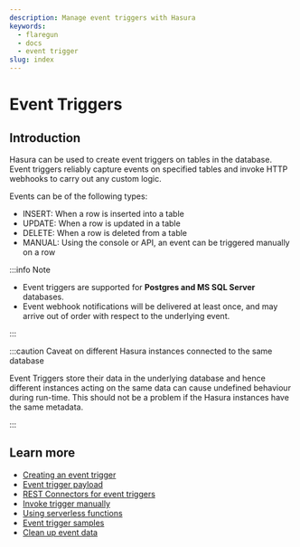 ```yaml
---
description: Manage event triggers with Hasura
keywords:
  - flaregun
  - docs
  - event trigger
slug: index
---
```



# Event Triggers

## Introduction

Hasura can be used to create event triggers on tables in the database. Event triggers reliably capture events on specified tables and invoke HTTP webhooks to carry out any custom logic.

<Thumbnail
  src="/img/graphql/core/event-triggers/data-triggers-arch.png"
  alt="Hasura event trigger architecture"
  width="900px"
  className="no-shadow"
/>

Events can be of the following types:

- INSERT: When a row is inserted into a table
- UPDATE: When a row is updated in a table
- DELETE: When a row is deleted from a table
- MANUAL: Using the console or API, an event can be triggered manually
  on a row

:::info Note

- Event triggers are supported for **Postgres and MS SQL Server** databases.
- Event webhook notifications will be delivered at least once, and may arrive out of order with respect to the underlying event.

:::

:::caution Caveat on different Hasura instances connected to the same database

Event Triggers store their data in the underlying database and hence different instances acting on the same data can cause
undefined behaviour during run-time. This should not be a problem if the Hasura instances have the same metadata.

:::

## Learn more

- [Creating an event trigger](/graphql/core/event-triggers/create-trigger.mdx)
- [Event trigger payload](/graphql/core/event-triggers/payload.mdx)
- [REST Connectors for event triggers](/graphql/core/event-triggers/rest-connectors.mdx)
- [Invoke trigger manually](/graphql/core/event-triggers/invoke-trigger-manually.mdx)
- [Using serverless functions](/graphql/core/event-triggers/serverless.mdx)
- [Event trigger samples](/graphql/core/event-triggers/samples.mdx)
- [Clean up event data](/graphql/core/event-triggers/clean-up.mdx)
